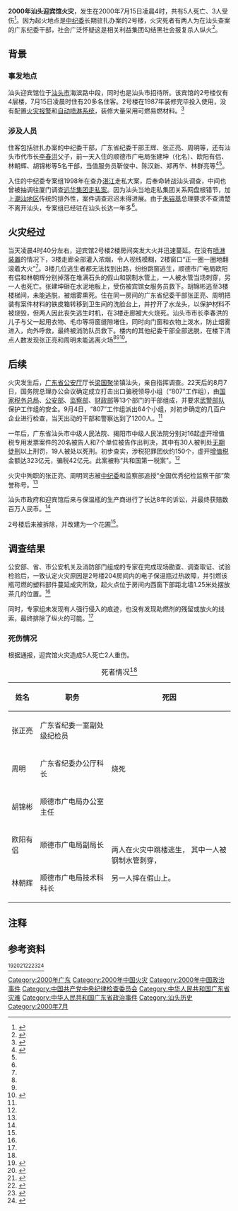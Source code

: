 {{Citation style|time=2022-02-02T02:25:53+00:00}}
{{Infobox Conflagration
|title        = 2000年汕头迎宾馆火灾
|other_title  = 
|image        = 
|image_size   = 
|alt          =
|caption      = 
|map          = 
|map_size     = 
|map_alt      =
|map_caption  = 
|location     = {{CHN}}[[广东省|广东省]][[汕头市|汕头市]][[金平区|金平区]]汕头迎宾馆
|coordinates  = 
|date         = 2000年7月15日
|time         = 4时45分
|timezone     = [[UTC+08:00|UTC+08:00]]
|cause        = 电热保温瓶过热自燃
|areas        = 
|class        = 
|firefighters = 
|fatalities   = 5
|injuries     = 3
|damages      = 
}}
'''2000年汕头迎宾馆火灾'''，发生在2000年7月15日凌晨4时，共有5人死亡、3人受伤<ref>{{Cite news|url=http://news.sina.com.cn/china/2000-07-16/108013.html|title=汕头迎宾馆发生大火|last=|first=|date=2000年7月16日|work=华声报|accessdate=|archive-date=2020-09-02|archive-url=https://web.archive.org/web/20200902134052/http://news.sina.com.cn/china/2000-07-16/108013.html|dead-url=no}}</ref>。因为起火地点是[[中国共产党中央纪律检查委员会|中纪委]]长期驻扎办案的2号楼，火灾死者有两人为在汕头查案的广东纪委干部，社会广泛怀疑这是相关利益集团勾结黑社会报复杀人纵火<ref name=":0">{{Cite news|url=http://news.sina.com.cn/china/2000-07-17/108315.html|title=汕头7-15火灾跟踪：不排除有人故意纵火的可能|last=|first=|date=2000年7月17日|work=和讯财经|accessdate=|archive-date=2020-09-02|archive-url=https://web.archive.org/web/20200902134050/http://news.sina.com.cn/china/2000-07-17/108315.html|dead-url=no}}</ref>。

== 背景 ==

=== 事发地点 ===
汕头迎宾馆位于[[汕头市|汕头市]]海滨路中段，同时也是汕头市招待所。该宾馆的2号楼仅有4层楼，7月15日凌晨时住有20多名住客。2号楼在1987年装修完毕投入使用，没有配置[[火灾警报器|火灾报警]]和[[自動灑水系統|自动喷淋系统]]，装修大量采用可燃易燃材料。<ref name=":2">{{Cite news|url=http://news.sina.com.cn/c/sd/2011-06-07/111322598435.shtml|title=汕头11年前大火烧死多名纪委人员 至今猜测纷纭|last=傅|first=天明|date=2011年6月7日|work=瞭望东方周刊|last2=刘|first2=伊曼|accessdate=|archive-date=2017-04-02|archive-url=https://web.archive.org/web/20170402170323/http://news.sina.com.cn/c/sd/2011-06-07/111322598435.shtml|dead-url=no}}</ref>

=== 涉及人员 ===
住客包括驻扎办案的中纪委干部，广东省纪委干部王辉、张正亮、周明等，还有汕头市代市长[[李春洪|李春洪]]父子，前一天入住的顺德市广电局张建坤（化名）、欧阳有侣、林朝辉、胡锦彬等5名干部，当值服务员靳俊中、陈汉新、郑再华、林群亮等<ref name=":1">{{Cite news|url=http://news.china.com/zh_cn/commend/1321/20001226/69887.html|title=汕头迎宾馆大火造成5人死亡3人重伤（图文）|last=|first=|date=2000年7月16日|work=羊城晚报|accessdate=|deadurl=yes|archiveurl=https://web.archive.org/web/20170402165949/http://news.china.com/zh_cn/commend/1321/20001226/69887.html|archivedate=2017年4月2日|df=}}</ref><ref name=":2" />。

入住的中纪委专案组1998年在查办[[湛江|湛江]]走私大案，后奉命转战汕头调查，中间也曾被抽调往厦门调查[[遠華案|远华集团走私案]]。因为汕头当地走私集团关系网盘根错节，加上[[潮汕地區|潮汕地区]]传统的排外性，案件调查迟迟未得进展。由于[[朱镕基|朱镕基]]总理要求不查清楚不离开汕头，专案组已经驻在汕头长达一年多<ref name=":0" />。

== 火灾经过 ==
当天凌晨4时40分左右，迎宾馆2号楼2楼房间突发大火并迅速蔓延。在没有[[自動灑水系統|喷淋装置]]的情况下，3楼走廊全部灌入浓烟，令人视线模糊，2楼窗口“正一圈一圈地翻滚着大火”<ref name=":2" />。3楼几位逃生者都无法找到出路，纷纷跳窗逃生，顺德市广电局欧阳有侣和林朝辉分别掉落在堆满石头的假山和钢制水管上，一人被水管当场刺穿，另一人也死亡。张建坤砸在水泥地板上，受伤被宾馆女服务员救下。胡锦彬逃至3楼楼梯间，未能逃脱，被烟雾熏死。住在同一房间的广东省纪委干部张正亮、周明把装有案件材料的铁皮箱转移到卫生间的洗脸台上，并拧开了水龙头，以保护材料不被烧毁，但两人因此丧失逃生时机，在3楼走廊被大火烧死。汕头市市长李春洪的儿子与父一起用衣物、毛巾等将窗缝隙堵住，同时向门窗和衣物上泼水，防止烟雾进入，向外呼救，最终被消防队员救下。楼内的其他纪委干部全部逃脱，在楼下清点人数发现张正亮和周明未能逃离火场<ref name=":1" /><ref name=":2" /><ref>{{Cite journal|title=汕头迎宾馆火灾的背后——追记在广东汕头牺牲的“中国优秀纪检监察干部”张正亮、周明|author=朱思雄|url=|journal=时代潮|issue=12期|doi=|others=|year=2000年|volume=|page=8-10|pmid=}}</ref>。

== 后续 ==
火灾发生后，[[广东省公安厅|广东省公安厅]]厅长[[梁国聚|梁国聚]]坐镇汕头，亲自指挥调查。22天后的8月7日，国务院总理办公会议确定成立打击出口骗税领导小组（“807”工作组），由[[国家税务总局|国家税务总局]]、[[中华人民共和国公安部|公安部]]、[[中华人民共和国监察部|监察部]]、[[中华人民共和国财政部|财政部]]等13个部门的干部组成，并要求[[中国人民武装警察部队|武警部队]]保护工作组的安全。9月4日，“807”工作组派出64个小组，对初步确定的几百户企业进行检查，当天出动的干部和警察达到了1200人。<ref name=":2" />

一年后，广东省汕头市中级人民法院、揭阳市中级人民法院分别对16起虚开增值税专用发票案件的20名被告人和7个单位被告作出判决，其中有30人被判处[[無期徒刑|无期徒刑]]以上刑罚，19人被处以死刑。初步查实，涉税犯罪团伙约150个，虚开[[增值税_(中华人民共和国)|增值税]]金额达323亿元，骗税42亿元。此案被称“共和国第一税案”。<ref name=":2" />

火灾中殉职的张正亮、周明同志被[[中国共产党中央纪律检查委员会|中纪委]]和监察部追授“全国优秀纪检监察干部”荣誉称号。<ref name=":2" />

汕头市政府和迎宾馆后来与保温瓶的生产商进行了长达8年的诉讼，并最终获赔数百万人民币。<ref name=":2" />

2号楼后来被拆除，并改建为一个花圃<ref name=":2" />。

== 调查结果 ==
公安部、省、市公安机关及消防部门组成的专家在完成现场勘查、调查取证、试验检验后，一致认定火灾原因是2号楼204房间内的电子保温瓶过热故障，并引燃该瓶可燃的塑料部件蔓延成灾所致，起火点位于房间内西窗下部距北墙1.25米处摆放茶几的位置。<ref name=":2" />

同时，专家组未发现有人强行侵入的痕迹，也没有发现助燃剂的残留或放火的线索，最终排除了纵火的可能。<ref name=":2" />

=== 死伤情况 ===
根据通报，迎宾馆火灾造成5人死亡2人重伤。
{| class="wikitable"
|+死者情况<ref name=":2" />
!姓名
!职务
!死因
|-
|张正亮
|广东省纪委一室副处级纪检员
| rowspan="3" |烧死
|-
|周明
|广东省纪委办公厅科长
|-
|胡锦彬
|顺德市广电局办公室主任
|-
|欧阳有侣
|顺德市广电局副局长
| rowspan="2" |两人在火灾中跳楼逃生，
其中一人被钢制水管刺穿，

另一人摔在假山上。
|-
|林朝辉
|顺德市广电局技术科科长
|}

== 注释 ==

{{Reflist|25em}}

== 参考资料 ==
<ref>{{Cite web|title=骗税42亿19人死刑  广东世纪税案大白天下|url=http://www.people.com.cn/GB/shehui/44/20011030/593981.html|accessdate=2019-06-22|author=|date=2001-10-30|format=|publisher=[[人民网|人民网]]|language=|archive-date=2004-08-19|archive-url=https://web.archive.org/web/20040819065607/http://www.people.com.cn/GB/shehui/44/20011030/593981.html|dead-url=no}}</ref><ref>{{Cite web|title=传媒焦点:潮汕“共和国第一税案”内幕大披露|url=http://www.chinanews.com/2001-12-17/26/147176.html|accessdate=2019-06-22|author=|date=2001-12-17|format=|publisher=[[中新网|中新网]]|language=|archive-date=2019-06-23|archive-url=https://web.archive.org/web/20190623013813/http://www.chinanews.com/2001-12-17/26/147176.html|dead-url=no}}</ref><ref>{{Cite web|title=世纪税案幕后斗争惊心动魄|url=http://text.news.sohu.com/10/00/news147450010.shtml|accessdate=2019-06-22|author=|date=2001-12-17|format=|publisher=[[羊城晚报|羊城晚报]]|language=|archive-date=2019-06-23|archive-url=https://web.archive.org/web/20190623013816/http://text.news.sohu.com/10/00/news147450010.shtml|dead-url=no}}</ref><ref>{{Cite web|title=汕头特区的兴衰三十年|url=http://china.takungpao.com/guangdong/2012-12/1340732_2.html|accessdate=2019-06-22|author=|date=2012-12-13 11:33|format=|publisher=[[大公报|大公报]]|language=|archive-date=2019-06-23|archive-url=https://web.archive.org/web/20190623013817/http://china.takungpao.com/guangdong/2012-12/1340732_2.html|dead-url=no}}</ref><ref>{{Cite web|title=葆祥事件：一个国有外贸企业骗税文本|url=http://business.sohu.com/92/56/article205355692.shtml|accessdate=2019-06-22|author=|date=2002-12-30|format=|publisher=|language=|archive-date=2019-06-23|archive-url=https://web.archive.org/web/20190623013815/http://business.sohu.com/92/56/article205355692.shtml|dead-url=no}}</ref><ref>{{Cite web|title=共和国第一税案触目惊心　案件涉及全国30个省|url=http://news.163.com/06/0316/11/2CB4I30F00011247.html|accessdate=2019-06-22|author=|date=2006-03-16 11:04:24|format=|publisher=[[网易|网易]]|language=|archive-url=https://web.archive.org/web/20190623013815/http://news.163.com/06/0316/11/2CB4I30F00011247.html|archive-date=2019-06-23|dead-url=yes}}</ref>{{Reflist}}

[[Category:2000年广东|Category:2000年广东]]
[[Category:2000年中国火灾|Category:2000年中国火灾]]
[[Category:2000年中国政治事件|Category:2000年中国政治事件]]
[[Category:中国共产党中央纪律检查委员会|Category:中国共产党中央纪律检查委员会]]
[[Category:中华人民共和国广东省灾难|Category:中华人民共和国广东省灾难]]
[[Category:中华人民共和国广东省政治事件|Category:中华人民共和国广东省政治事件]]
[[Category:汕头历史|Category:汕头历史]]
[[Category:2000年7月|Category:2000年7月]]